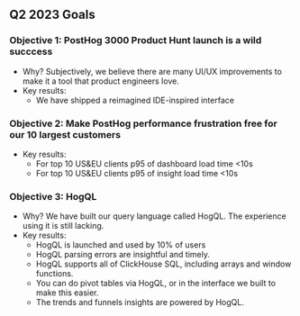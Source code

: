 ## Q2 2023 Goals

### Objective 1: PostHog 3000 Product Hunt launch is a wild succcess

- Why? Subjectively, we believe there are many UI/UX improvements to make it a tool that product engineers love.
- Key results:
  - We have shipped a reimagined IDE-inspired interface

### Objective 2: Make PostHog performance frustration free for our 10 largest customers

- Key results:
  - For top 10 US&EU clients p95 of dashboard load time <10s
  - For top 10 US&EU clients p95 of insight load time <10s

### Objective 3: HogQL

- Why? We have built our query language called HogQL. The experience using it is still lacking.
- Key results:
  - HogQL is launched and used by 10% of users
  - HogQL parsing errors are insightful and timely.
  - HogQL supports all of ClickHouse SQL, including arrays and window functions.
  - You can do pivot tables via HogQL, or in the interface we built to make this easier.
  - The trends and funnels insights are powered by HogQL.

